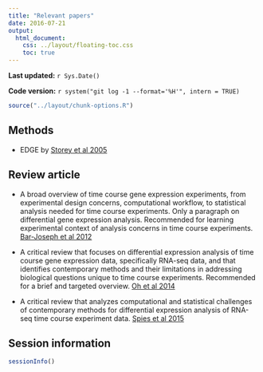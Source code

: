 ```yaml
---
title: "Relevant papers"
date: 2016-07-21
output:
  html_document:
    css: ../layout/floating-toc.css
    toc: true
---
```


**Last updated:** `r Sys.Date()`

**Code version:** `r system("git log -1 --format='%H'", intern = TRUE)`

```r
source("../layout/chunk-options.R")
```

## Methods

* EDGE by [Storey et al 2005](http://dx.doi.org/10.1073/pnas.0504609102)


## Review article

* A broad overview of time course gene expression experiments, from experimental design concerns, computational workflow, to statistical analysis needed for time course experiments. Only a paragraph on differential gene expression analysis. Recommended for learning experimental context of analysis concerns in time course experiments. [Bar-Joseph et al 2012](http://dx.doi.org/10.1038/nrg3244)

* A critical review that focuses on differential expression analysis of time course gene expression data, specifically RNA-seq data, and that identifies contemporary methods and their limitations in addressing biological questions unique to time course experiments. Recommended for a brief and targeted overview. [Oh et al 2014](http://dx.doi.org/10.3389/fgene.2014.00035)

* A critical review that analyzes computational and statistical challenges of contemporary methods for differential expression analysis of RNA-seq time course experiment data. [Spies et al 2015](http://dx.doi.org/10.1016/j.csbj.2015.08.004)





## Session information

```r
sessionInfo()
```
